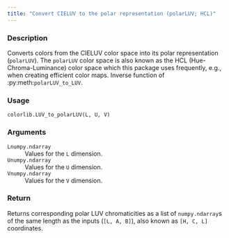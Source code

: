 ```yaml
---
title: "Convert CIELUV to the polar representation (polarLUV; HCL)"
---
```


### Description

Converts colors from the CIELUV color space into its polar
representation (`polarLUV`). The `polarLUV` color space
is also known as the HCL (Hue-Chroma-Luminance) color space
which this package uses frequently, e.g., when creating
efficient color maps. Inverse function of :py:meth:`polarLUV_to_LUV`.

### Usage

<pre><code class='language-python'>colorlib.LUV_to_polarLUV(L, U, V)</code></pre>

### Arguments

<dl class="pyp-list param-list">
  <dt style = "white-space: nowrap; font-family: monospace; vertical-align: top">
   <code id="colorspace.colorlib.colorlib.LUV_to_polarLUV:L">L</code><code class="argument-class">numpy.ndarray</code>
  </dt>
 <dd>Values for the `L` dimension.</dd>
  <dt style = "white-space: nowrap; font-family: monospace; vertical-align: top">
   <code id="colorspace.colorlib.colorlib.LUV_to_polarLUV:U">U</code><code class="argument-class">numpy.ndarray</code>
  </dt>
 <dd>Values for the `U` dimension.</dd>
  <dt style = "white-space: nowrap; font-family: monospace; vertical-align: top">
   <code id="colorspace.colorlib.colorlib.LUV_to_polarLUV:V">V</code><code class="argument-class">numpy.ndarray</code>
  </dt>
 <dd>Values for the `V` dimension.</dd>
</dl>

### Return

Returns corresponding polar LUV chromaticities as a list of
`numpy.ndarray`s of the same length as the inputs (`[L, A, B]`),
also known as `[H, C, L]` coordinates.
